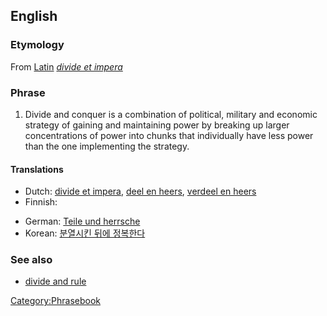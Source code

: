 ==English==

===Etymology===
From [[w:Latin|Latin]] ''[[divide et impera]]''

===Phrase===
{{infl|en|phrase}}

# Divide and conquer is a combination of political, military and economic strategy of gaining and maintaining power by breaking up larger concentrations of power into chunks that individually have less power than the one implementing the strategy.

====Translations====
{{trans-top|Divide and conquer}}
* Dutch: [[divide et impera]], [[deel en heers]], [[verdeel en heers]]
* Finnish: {{t|fi|hajota ja hallitse}}
{{trans-mid}}
* German: [[Teile und herrsche]]
* Korean: [[분열시킨 뒤에 정복한다]]
{{trans-bottom}}

===See also===
* [[divide and rule]]

[[Category:Phrasebook]]
